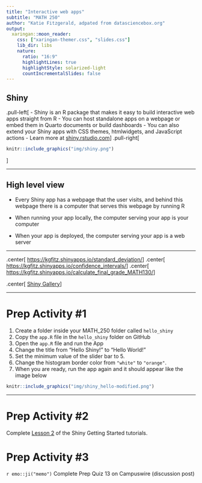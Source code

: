 ```yaml
---
title: "Interactive web apps"
subtitle: "MATH 250"
author: "Katie Fitzgerald, adpated from datasciencebox.org"
output:
  xaringan::moon_reader:
    css: ["xaringan-themer.css", "slides.css"]
    lib_dir: libs
    nature:
      ratio: "16:9"
      highlightLines: true
      highlightStyle: solarized-light
      countIncrementalSlides: false
---
```


## Shiny

.pull-left[
- Shiny is an R package that makes it easy to build interactive web apps straight from R
- You can host standalone apps on a webpage or embed them in Quarto documents or build dashboards
- You can also extend your Shiny apps with CSS themes, htmlwidgets, and JavaScript actions
- Learn more at [shiny.rstudio.com](https://shiny.rstudio.com/)
]
.pull-right[
```r
knitr::include_graphics("img/shiny.png")
```
]

---

## High level view

- Every Shiny app has a webpage that the user visits, and behind this webpage there is a computer that serves this webpage by running R

- When running your app locally, the computer serving your app is your computer

- When your app is deployed, the computer serving your app is a web server

---

.center[
[https://kgfitz.shinyapps.io/standard_deviation/](https://kgfitz.shinyapps.io/standard_deviation/)
]
.center[
[https://kgfitz.shinyapps.io/confidence_intervals/](https://kgfitz.shinyapps.io/confidence_intervals/)
]
.center[
[https://kgfitz.shinyapps.io/calculate_final_grade_MATH130/](https://kgfitz.shinyapps.io/calculate_final_grade_MATH130/)
]

.center[
[Shiny Gallery](https://shiny.rstudio.com/gallery/)
]

---

# Prep Activity #1

1. Create a folder inside your MATH_250 folder called `hello_shiny`
2. Copy the `app.R` file in the `hello_shiny` folder on GitHub 
3. Open the `app.R` file and run the App
3. Change the title from "Hello Shiny!" to "Hello World!"
4. Set the minimum value of the slider bar to 5.
5. Change the histogram border color from `"white"` to `"orange"`.
6. When you are ready, run the app again and it should appear like the image below

```r
knitr::include_graphics("img/shiny_hello-modified.png")
```

---

# Prep Activity #2

Complete [Lesson 2](https://shiny.rstudio.com/tutorial/written-tutorial/lesson2/) of the Shiny Getting Started tutorials.

# Prep Activity #3

`r emo::ji("memo")` Complete Prep Quiz 13 on Campuswire (discussion post)

